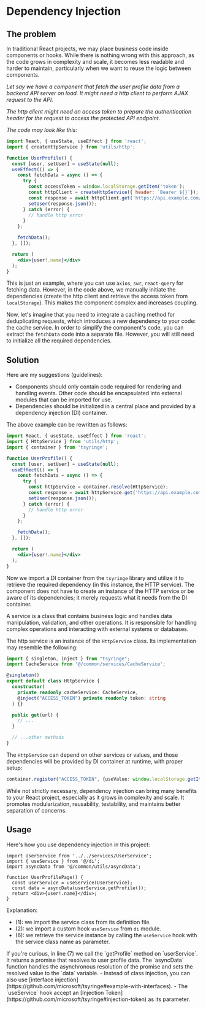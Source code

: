 
# Dependency Injection

## The problem

In traditional React projects, we may place business code inside components or hooks. While there is nothing wrong with this approach, as the code grows in complexity and scale, it becomes less readable and harder to maintain, particularly when we want to reuse the logic between components.

*Let say we have a component that fetch the user profile data from a backend API server on load. It might need a http client to perform AJAX request to the API.*

*The http client might need an access token to prepare the authentication header for the request to access the protected API endpoint.*

*The code may look like this:*

```jsx
import React, { useState, useEffect } from 'react';
import { createHttpService } from 'utils/http';

function UserProfile() {
  const [user, setUser] = useState(null);
  useEffect(() => {
    const fetchData = async () => {
      try {
        const accessToken = window.localStorage.getItem('token');
        const httpClient = createHttpService({ header: `Bearer ${}`});
        const response = await httpClient.get('https://api.example.com/user/profile');
        setUser(response.json());
      } catch (error) {
        // handle http error
      }
    };

    fetchData();
  }, []);

  return (
    <div>{user!.name}</div>
  );
}
```

This is just an example, where you can use `axios`, `swr`, `react-query` for fetching data. However, in the code above, we manually initiate the dependencies (create the http client and retrieve the access token from `localStorage`). This makes the component complex and increases coupling.

Now, let's imagine that you need to integrate a caching method for deduplicating requests, which introduces a new dependency to your code: the cache service. In order to simplify the component's code, you can extract the `fetchData` code into a separate file. However, you will still need to initialize all the required dependencies.


## Solution

Here are my suggestions (guidelines):
- Components should only contain code required for rendering and handling events. Other code should be encapsulated into external modules that can be imported for use.
- Dependencies should be initialized in a central place and provided by a dependency injection (DI) container.

The above example can be rewritten as follows:

```jsx
import React, { useState, useEffect } from 'react';
import { HttpService } from 'utils/http';
import { container } from 'tsyringe';

function UserProfile() {
  const [user, setUser] = useState(null);
  useEffect(() => {
    const fetchData = async () => {
      try {
        const httpService = container.resolve(HttpService);
        const response = await httpService.get('https://api.example.com/user/profile');
        setUser(response.json());
      } catch (error) {
        // handle http error
      }
    };

    fetchData();
  }, []);

  return (
    <div>{user!.name}</div>
  );
}
```

Now we import a DI container from the `tsyringe` library and utilize it to retrieve the required dependency (in this instance, the HTTP service). The component does not have to create an instance of the HTTP service or be aware of its dependencies; it merely requests what it needs from the DI container.

<Callout type="info">
A service is a class that contains business logic and handles data manipulation, validation, and other operations. It is responsible for handling complex operations and interacting with external systems or databases.
</Callout>

The http service is an instance of the `HttpService` class. Its implementation may resemble the following:

```ts
import { singleton, inject } from "tsyringe";
import CacheService from '@/common/services/CacheService';

@singleton()
export default class HttpService {
  constructor(
    private readonly cacheService: CacheService,
    @inject("ACCESS_TOKEN") private readonly token: string
  ) {}

  public get(url) {
    // ...
  }

  // ...other methods
}
```

The `HttpService` can depend on other services or values, and those dependencies will be provided by DI container at runtime, with proper setup:

```ts
container.register("ACCESS_TOKEN", {useValue: window.localStorage.getItem('token') });
```

<Callout type="info">
While not strictly necessary, dependency injection can bring many benefits to your React project, especially as it grows in complexity and scale. It promotes modularization, reusability, testability, and maintains better separation of concerns.
</Callout>


## Usage

Here's how you use dependency injection in this project:

```tsx filename="UserProfilePage.tsx" showLineNumbers copy {1,2,6}
import UserService from '../../services/UserService';
import { useService } from '@/di';
import asyncData from '@/common/utils/asyncData';

function UserProfilePage() {
  const userService = useService(UserService);
  const data = asyncData(userService.getProfile());
  return <div>{user!.name}</div>;
}
```

Explanation:

- (1): we import the service class from its definition file.
- (2): we import a custom hook `useService` from `di` module.
- (6): we retrieve the service instance by calling the `useService` hook with the service class name as parameter.

<Callout type="info">
If you're curious, in line (7) we call the `getProfile` method on `userService`. It returns a promise that resolves to user profile data. The `asyncData` function handles the asynchronous resolution of the promise and sets the resolved value to the `data` variable.
</Callout>

<Callout type="info">
- Instead of class injection, you can also use [interface injection](https://github.com/microsoft/tsyringe#example-with-interfaces).
- The `useService` hook accept an [Injection Token](https://github.com/microsoft/tsyringe#injection-token) as its parameter.
</Callout>
